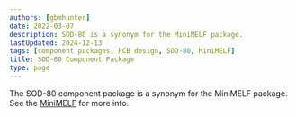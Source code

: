 ```yaml
---
authors: [gbmhunter]
date: 2022-03-07
description: SOD-80 is a synonym for the MiniMELF package.
lastUpdated: 2024-12-13
tags: [component packages, PCB design, SOD-80, MiniMELF]
title: SOD-80 Component Package
type: page
---
```


The SOD-80 component package is a synonym for the MiniMELF package. See the [MiniMELF](/pcb-design/component-packages/minimelf-component-package/) for more info.

